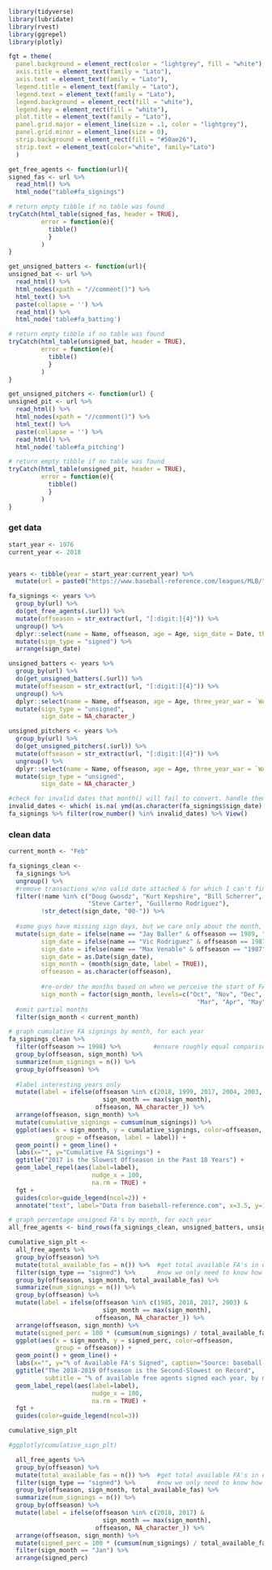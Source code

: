 


```r
library(tidyverse)
library(lubridate)
library(rvest)
library(ggrepel)
library(plotly)

fgt = theme(
  panel.background = element_rect(color = "lightgrey", fill = "white"),
  axis.title = element_text(family = "Lato"),
  axis.text = element_text(family = "Lato"),
  legend.title = element_text(family = "Lato"),
  legend.text = element_text(family = "Lato"),
  legend.background = element_rect(fill = "white"),
  legend.key = element_rect(fill = "white"),
  plot.title = element_text(family = "Lato"),
  panel.grid.major = element_line(size = .1, color = "lightgrey"),
  panel.grid.minor = element_line(size = 0),
  strip.background = element_rect(fill = "#50ae26"),
  strip.text = element_text(color="white", family="Lato")
  )


```

```r
get_free_agents <- function(url){
signed_fas <- url %>%
  read_html() %>%
  html_node("table#fa_signings")

# return empty tibble if no table was found
tryCatch(html_table(signed_fas, header = TRUE),
         error = function(e){
           tibble()
           }
         )  
}

get_unsigned_batters <- function(url){
unsigned_bat <- url %>%
  read_html() %>%
  html_nodes(xpath = "//comment()") %>%
  html_text() %>%
  paste(collapse = '') %>%
  read_html() %>%
  html_node('table#fa_batting') 

# return empty tibble if no table was found
tryCatch(html_table(unsigned_bat, header = TRUE),
         error = function(e){
           tibble()
           }
         )
}

get_unsigned_pitchers <- function(url) {
unsigned_pit <- url %>%
  read_html() %>%
  html_nodes(xpath = "//comment()") %>%
  html_text() %>%
  paste(collapse = '') %>%
  read_html() %>%
  html_node('table#fa_pitching')

# return empty tibble if no table was found
tryCatch(html_table(unsigned_pit, header = TRUE),
         error = function(e){
           tibble()
           }
         )
}
```


### get data

```r
start_year <- 1976
current_year <- 2018


years <- tibble(year = start_year:current_year) %>%
  mutate(url = paste0("https://www.baseball-reference.com/leagues/MLB/", year, "-free-agents.shtml"))

fa_signings <- years %>%
  group_by(url) %>%
  do(get_free_agents(.$url)) %>%
  mutate(offseason = str_extract(url, "[:digit:]{4}")) %>%
  ungroup() %>%
  dplyr::select(name = Name, offseason, age = Age, sign_date = Date, three_year_war = `WAR3`) %>%
  mutate(sign_type = "signed") %>%
  arrange(sign_date)

unsigned_batters <- years %>%
  group_by(url) %>%
  do(get_unsigned_batters(.$url)) %>%
  mutate(offseason = str_extract(url, "[:digit:]{4}")) %>%
  ungroup() %>%
  dplyr::select(name = Name, offseason, age = Age, three_year_war = `WAR3`) %>%
  mutate(sign_type = "unsigned",
         sign_date = NA_character_)

unsigned_pitchers <- years %>%
  group_by(url) %>%
  do(get_unsigned_pitchers(.$url)) %>%
  mutate(offseason = str_extract(url, "[:digit:]{4}")) %>%
  ungroup() %>%
  dplyr::select(name = Name, offseason, age = Age, three_year_war = `WAR3`) %>%
  mutate(sign_type = "unsigned",
         sign_date = NA_character_)

#check for invalid dates that month() will fail to convert. handle them manually later
invalid_dates <- which( is.na( ymd(as.character(fa_signings$sign_date), tz="UTC") ) )
fa_signings %>% filter(row_number() %in% invalid_dates) %>% View()

```

### clean data

```r
current_month <- "Feb"

fa_signings_clean <- 
  fa_signings %>%
  ungroup() %>%
  #remove transactions w/no valid date attached & for which I can't find info
  filter(!name %in% c("Doug Gwosdz", "Kurt Kepshire", "Bill Scherrer", "Darryl Motley",
                      "Steve Carter", "Guillermo Rodriguez"),
         !str_detect(sign_date, "00-")) %>%
  
  #some guys have missing sign days, but we care only about the month, so fake it
  mutate(sign_date = ifelse(name == "Jay Baller" & offseason == 1989, "1990-01-01", sign_date),
         sign_date = ifelse(name == "Vic Rodriguez" & offseason == 1987, "1988-01-01", sign_date),
         sign_date = ifelse(name == "Max Venable" & offseason == "1987", "1988-02-01", sign_date),
         sign_date = as.Date(sign_date),
         sign_month = (month(sign_date, label = TRUE)),
         offseason = as.character(offseason),
         
         #re-order the months based on when we perceive the start of FA season to be
         sign_month = factor(sign_month, levels=c("Oct", "Nov", "Dec", "Jan", "Feb",
                                                    "Mar", "Apr", "May", "Jun", "Jul", "Aug", "Sep"))) %>%
  #omit partial months
  filter(sign_month < current_month)


```

```r
# graph cumulative FA signings by month, for each year
fa_signings_clean %>%
  filter(offseason >= 1998) %>%         #ensure roughly equal comparison among # of FA"s by comparing since last expansion
  group_by(offseason, sign_month) %>%
  summarize(num_signings = n()) %>%
  group_by(offseason) %>%
  
  #label interesting years only
  mutate(label = ifelse(offseason %in% c(2018, 1999, 2017, 2004, 2003, 1998, 1989, 1994, 1990, 1991, 1993) & 
                          sign_month == max(sign_month), 
                        offseason, NA_character_)) %>%
  arrange(offseason, sign_month) %>%
  mutate(cumulative_signings = cumsum(num_signings)) %>%
  ggplot(aes(x = sign_month, y = cumulative_signings, color=offseason, 
             group = offseason, label = label)) +
  geom_point() + geom_line() +
  labs(x="", y="Cumulative FA Signings") +
  ggtitle("2017 is the Slowest Offseason in the Past 18 Years") +
  geom_label_repel(aes(label=label),
                       nudge_x = 100,
                       na.rm = TRUE) +
  fgt +
  guides(color=guide_legend(ncol=2)) +
  annotate("text", label="Data from baseball-reference.com", x=3.5, y=1, size = 2.5)


```

```r

# graph percentage unsigned FA's by month, for each year
all_free_agents <- bind_rows(fa_signings_clean, unsigned_batters, unsigned_pitchers)

cumulative_sign_plt <- 
  all_free_agents %>% 
  group_by(offseason) %>%
  mutate(total_available_fas = n()) %>%  #get total available FA's in each offseason
  filter(sign_type == "signed") %>%      #now we only need to know how many signed each month
  group_by(offseason, sign_month, total_available_fas) %>%
  summarize(num_signings = n()) %>%
  group_by(offseason) %>%
  mutate(label = ifelse(offseason %in% c(1985, 2018, 2017, 2003) & 
                          sign_month == max(sign_month), 
                        offseason, NA_character_)) %>%
  arrange(offseason, sign_month) %>%
  mutate(signed_perc = 100 * (cumsum(num_signings) / total_available_fas)) %>%
  ggplot(aes(x = sign_month, y = signed_perc, color=offseason, 
             group = offseason)) +
  geom_point() + geom_line() +
  labs(x="", y="% of Available FA's Signed", caption="Source: baseball-reference.com\nRetirees are considered unsigned FA's\nGraph by Ryan Pollack: ryanpollack.com") +
  ggtitle("The 2018-2019 Offseason is the Second-Slowest on Record",
          subtitle = "% of available free agents signed each year, by month ") +
  geom_label_repel(aes(label=label),
                       nudge_x = 100,
                       na.rm = TRUE) +
  fgt +
  guides(color=guide_legend(ncol=3))

cumulative_sign_plt

#ggplotly(cumulative_sign_plt)

```

```r
  all_free_agents %>% 
  group_by(offseason) %>%
  mutate(total_available_fas = n()) %>%  #get total available FA's in each offseason
  filter(sign_type == "signed") %>%      #now we only need to know how many signed each month
  group_by(offseason, sign_month, total_available_fas) %>%
  summarize(num_signings = n()) %>%
  group_by(offseason) %>%
  mutate(label = ifelse(offseason %in% c(2018, 2017) & 
                          sign_month == max(sign_month), 
                        offseason, NA_character_)) %>%
  arrange(offseason, sign_month) %>%
  mutate(signed_perc = 100 * (cumsum(num_signings) / total_available_fas)) %>%
  filter(sign_month == "Jan") %>% 
  arrange(signed_perc)
```

